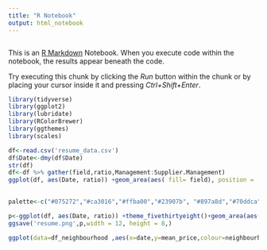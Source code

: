 ```yaml
---
title: "R Notebook"
output: html_notebook
---
```

```r

```

This is an [R Markdown](http://rmarkdown.rstudio.com) Notebook. When you execute code within the notebook, the results appear beneath the code. 

Try executing this chunk by clicking the *Run* button within the chunk or by placing your cursor inside it and pressing *Ctrl+Shift+Enter*. 

```r
library(tidyverse)
library(ggplot2)
library(lubridate)
library(RColorBrewer)
library(ggthemes)
library(scales)
```

```r
df<-read.csv('resume_data.csv')
df$Date<-dmy(df$Date)
str(df)
df<-df %>% gather(field,ratio,Management:Supplier.Management)
ggplot(df, aes(Date, ratio)) +geom_area(aes( fill= field), position = 'stack')   + theme_economist() + scale_fill_economist()
  

```
```r
palette<-c("#075272","#ca3016","#ffba00","#23907b", "#897a8d","#70ddca")

p<-ggplot(df, aes(Date, ratio)) +theme_fivethirtyeight()+geom_area(aes( fill= field), position = 'stack') +scale_x_date(breaks = pretty_breaks(15))+scale_fill_manual(values = palette)+labs(colour="")+theme(axis.title = element_text(), axis.title.x=element_blank(), axis.text.x = element_text(angle = 90, hjust = 1),legend.text=element_text(size=10),plot.caption=element_text(size=8),legend.title=element_blank(),legend.position="bottom", legend.direction="horizontal")+ggtitle("from MRP to MVP")+labs(caption = "©Clément Lefèvre 2017 (Source : linkedin.com)")+ylab("%")
ggsave('resume.png',p,width = 12, height = 8,)
```


```r
ggplot(data=df_neighbourhood ,aes(x=date,y=mean_price,colour=neighbourhood_group))+theme_fivethirtyeight()+ geom_line(,size=1)+labs(colour="")+ theme(axis.title = element_text(), axis.title.x=element_blank(), axis.text.x = element_text(angle = 90, hjust = 1),legend.text=element_text(size=10),plot.caption=element_text(size=8))+scale_x_date(breaks = pretty_breaks(15))+scale_colour_manual(values = palette)+ ggtitle("Berlin : Full appartments")+labs(caption = "©Clément Lefèvre 2017 (Sources : insideairbnb.com)")+ylab("euros/night")
```

